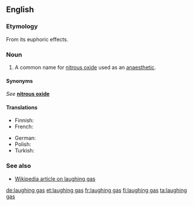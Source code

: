 ==English==

===Etymology===
From its euphoric effects.

===Noun===
{{en-noun|sg=[[laughing]] [[gas]]|-}}

# A common name for [[nitrous oxide]] used as an [[anaesthetic]].

====Synonyms====
''See'' '''[[nitrous oxide]]'''

====Translations====
{{trans-top|common name for nitrous oxide}}
* Finnish: {{t+|fi|ilokaasu}}
* French: {{t+|fr|gaz hilarant|m}}
{{trans-mid}}
* German: {{t-|de|Lachgas|n}}
* Polish: {{t|pl|gaz rozweselający|m}}
* Turkish: {{t|tr|gülme gazı}}
{{trans-bottom}}

===See also===
* [[w:laughing gas|Wikipedia article on laughing gas]]

[[de:laughing gas]]
[[et:laughing gas]]
[[fr:laughing gas]]
[[fi:laughing gas]]
[[ta:laughing gas]]